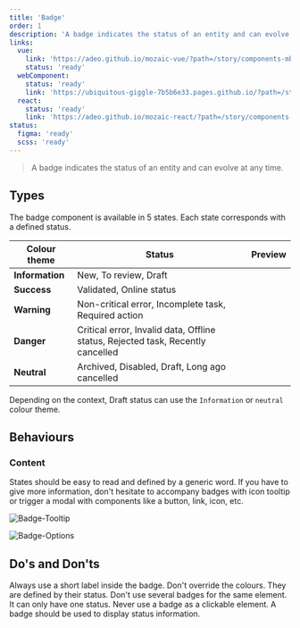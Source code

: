 ```yaml
---
title: 'Badge'
order: 1
description: 'A badge indicates the status of an entity and can evolve at any time.'
links:
  vue:
    link: 'https://adeo.github.io/mozaic-vue/?path=/story/components-mbadge--default'
    status: 'ready'
  webComponent:
    status: 'ready'
    link: 'https://ubiquitous-giggle-7b5b6e33.pages.github.io/?path=/story/components-badge--solid'
  react:
    status: 'ready'
    link: 'https://adeo.github.io/mozaic-react/?path=/story/components-badge'
status:
  figma: 'ready'
  scss: 'ready'
---
```


> A badge indicates the status of an entity and can evolve at any time.

<Preview path="basic" nude />

## Types

The badge component is available in 5 states. Each state corresponds with a defined status.

| Colour theme    | Status                                                                          | Preview                               |
| --------------- | ------------------------------------------------------------------------------- | ------------------------------------- |
| **Information** | New, To review, Draft                                                           | <Preview path="badge-info" nude />    |
| **Success**     | Validated, Online status                                                        | <Preview path="badge-success" nude /> |
| **Warning**     | Non-critical error, Incomplete task, Required action                            | <Preview path="badge-warning" nude /> |
| **Danger**      | Critical error, Invalid data, Offline status, Rejected task, Recently cancelled | <Preview path="badge-danger" nude />  |
| **Neutral**     | Archived, Disabled, Draft, Long ago cancelled                                   | <Preview path="badge-neutral" nude /> |

<Highlight theme="tips" title="Good to know">

Depending on the context, Draft status can use the `Information` or `neutral` colour theme.

</Highlight>

## Behaviours

### Content

States should be easy to read and defined by a generic word. If you have to give more information, don't hesitate to accompany badges with icon tooltip or trigger a modal with components like a button, link, icon, etc.

![Badge-Tooltip](Badge-Tooltip.png)

![Badge-Options](Badge-Options.png)

## Do's and Don'ts

<HintItem>Always use a short label inside the badge.</HintItem>
<HintItem dont>
  Don't override the colours. They are defined by their status.
</HintItem>
<HintItem dont>
  Don't use several badges for the same element. It can only have one status.
</HintItem>
<HintItem dont>
  Never use a badge as a clickable element. A badge should be used to display
  status information.
</HintItem>
